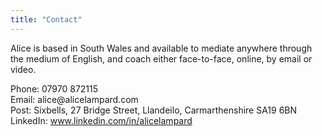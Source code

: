 ```yaml
---
title: "Contact"
---
```


Alice is based in South Wales and available to mediate anywhere through the medium of English, and coach either face-to-face, online, by email or video.


Phone: 07970 872115
<br>
Email: alice@alicelampard.com
<br>
Post: Sixbells, 27 Bridge Street, Llandeilo, Carmarthenshire SA19 6BN
<br>
LinkedIn: [www.linkedin.com/in/alicelampard](https://uk.linkedin.com/in/alicelampard)
<br>